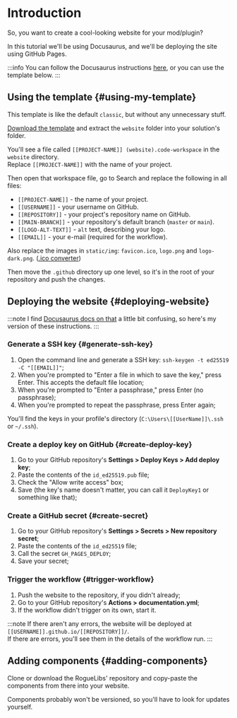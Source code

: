 # Introduction

So, you want to create a cool-looking website for your mod/plugin?

In this tutorial we'll be using Docusaurus, and we'll be deploying the site using GitHub Pages.

:::info
You can follow the Docusaurus instructions [here](https://docusaurus.io/docs/next/installation), or you can use the template below.
:::

## Using the template {#using-my-template}

This template is like the default `classic`, but without any unnecessary stuff.

[Download the template](https://drive.google.com/file/d/18jw5SKAGdxes-WKaze3n44x98Inn8Ksh/view?usp=sharing) and extract the `website` folder into your solution's folder.

You'll see a file called `[[PROJECT-NAME]] (website).code-workspace` in the `website` directory.  
Replace `[[PROJECT-NAME]]` with the name of your project.

Then open that workspace file, go to Search and replace the following in all files:

- `[[PROJECT-NAME]]` - the name of your project.
- `[[USERNAME]]` - your username on GitHub.
- `[[REPOSITORY]]` - your project's repository name on GitHub.
- `[[MAIN-BRANCH]]` - your repository's default branch (`master` or `main`).
- `[[LOGO-ALT-TEXT]]` - `alt` text, describing your logo.
- `[[EMAIL]]` - your e-mail (required for the workflow).

Also replace the images in `static/img`: `favicon.ico`, `logo.png` and `logo-dark.png`. ([.ico converter](https://convertio.co/ico-converter))

Then move the `.github` directory up one level, so it's in the root of your repository and push the changes.

## Deploying the website {#deploying-website}

:::note
I find [Docusaurus docs on that](https://docusaurus.io/docs/next/deployment#triggering-deployment-with-github-actions) a little bit confusing, so here's my version of these instructions.
:::

### Generate a SSH key {#generate-ssh-key}
1. Open the command line and generate a SSH key:
  `ssh-keygen -t ed25519 -C "[[EMAIL]]"`;
2. When you're prompted to "Enter a file in which to save the key," press Enter. This accepts the default file location;
3. When you're prompted to "Enter a passphrase," press Enter (no passphrase);
4. When you're prompted to repeat the passphrase, press Enter again;

You'll find the keys in your profile's directory (`C:\Users\[[UserName]]\.ssh` or `~/.ssh`).

### Create a deploy key on GitHub {#create-deploy-key}
1. Go to your GitHub repository's **Settings > Deploy Keys > Add deploy key**;
2. Paste the contents of the `id_ed25519.pub` file;
3. Check the "Allow write access" box;
4. Save (the key's name doesn't matter, you can call it `DeployKey1` or something like that);

### Create a GitHub secret {#create-secret}
1. Go to your GitHub repository's **Settings > Secrets > New repository secret**;
2. Paste the contents of the `id_ed25519` file;
3. Call the secret `GH_PAGES_DEPLOY`;
4. Save your secret;

### Trigger the workflow {#trigger-workflow}
1. Push the website to the repository, if you didn't already;
2. Go to your GitHub repository's **Actions > documentation.yml**;
3. If the workflow didn't trigger on its own, start it.

:::note
If there aren't any errors, the website will be deployed at `[[USERNAME]].github.io/[[REPOSITORY]]/`.  
If there are errors, you'll see them in the details of the workflow run.
:::

## Adding components {#adding-components}

Clone or download the RogueLibs' repository and copy-paste the components from there into your website.

Components probably won't be versioned, so you'll have to look for updates yourself.
